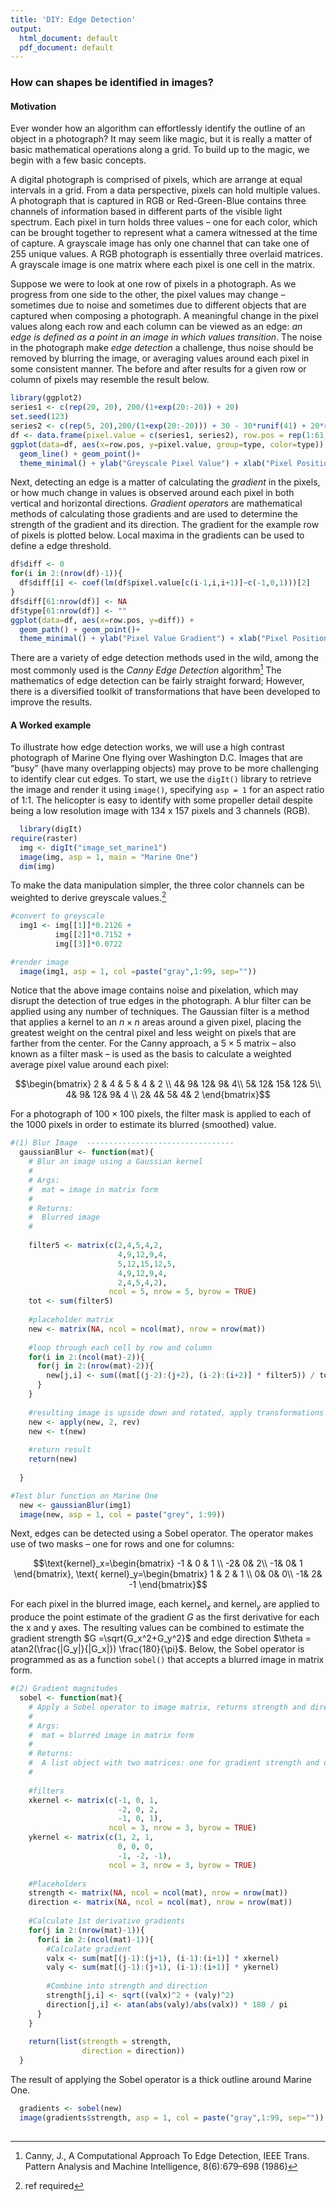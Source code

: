 ```yaml
---
title: 'DIY: Edge Detection'
output:
  html_document: default
  pdf_document: default
---
```




### How can shapes be identified in images?
  
#### Motivation {-}

Ever wonder how an algorithm can effortlessly identify the outline of an object in a photograph? It may seem like magic, but it is really a matter of basic mathematical operations along a grid. To build up to the magic, we begin with a few basic concepts. 

A digital photograph is comprised of pixels, which are arrange at equal intervals in a grid. From a data perspective, pixels can hold multiple values. A photograph that is captured in RGB or Red-Green-Blue contains three channels of information based in different parts of the visible light spectrum. Each pixel in turn holds three values -- one for each color, which can be brought together to represent what a camera witnessed at the time of capture. A grayscale image has only one channel that can take one of 255 unique values. A RGB photograph is essentially three overlaid matrices. A grayscale image is one matrix where each pixel is one cell in the matrix. 

Suppose we were to look at one row of pixels in a photograph. As we progress from one side to the other, the pixel values may change -- sometimes due to noise and sometimes due to different objects that are captured when composing a photograph. A meaningful change in the pixel values along each row and each column can be viewed as an edge: _an edge is defined as a point in an image in which values transition_. The noise in the photograph make _edge detection_ a challenge, thus noise should be removed by blurring the image, or averaging values around each pixel in some consistent manner. The before and after results for a given row or column of pixels may resemble the result below.


```r
library(ggplot2)
series1 <- c(rep(20, 20), 200/(1+exp(20:-20)) + 20)
set.seed(123)
series2 <- c(rep(5, 20),200/(1+exp(20:-20))) + 30 - 30*runif(41) + 20*runif(41)
df <- data.frame(pixel.value = c(series1, series2), row.pos = rep(1:61,2), type = c(rep("smoothed value",61), rep("raw value",61)))
ggplot(data=df, aes(x=row.pos, y=pixel.value, group=type, color=type)) +
  geom_line() + geom_point()+
  theme_minimal() + ylab("Greyscale Pixel Value") + xlab("Pixel Position in Row")

```

Next, detecting an edge is a matter of calculating the _gradient_ in the pixels, or how much change in values is observed around each pixel in both vertical and horizontal directions. _Gradient operators_ are mathematical methods of calculating those gradients and are used to determine the strength of the gradient and its direction. The gradient for the example row of pixels is plotted below. Local maxima in the gradients can be used to define a edge threshold. 


```r
df$diff <- 0
for(i in 2:(nrow(df)-1)){
  df$diff[i] <- coef(lm(df$pixel.value[c(i-1,i,i+1)]~c(-1,0,1)))[2]
}
df$diff[61:nrow(df)] <- NA
df$type[61:nrow(df)] <- ""
ggplot(data=df, aes(x=row.pos, y=diff)) +
  geom_path() + geom_point()+
  theme_minimal() + ylab("Pixel Value Gradient") + xlab("Pixel Position in Row")
```

There are a variety of edge detection methods used in the wild, among the most commonly used is the _Canny Edge Detection_ algorithm^[Canny, J., A Computational Approach To Edge Detection, IEEE Trans. Pattern Analysis and Machine Intelligence, 8(6):679–698 (1986)] The mathematics of edge detection can be fairly straight forward; However, there is a diversified toolkit of transformations that have been developed to improve the results. 


#### A Worked example {-}

To illustrate how edge detection works, we will use a high contrast photograph of Marine One flying over Washington D.C. Images that are "busy" (have many overlapping objects) may prove to be more challenging to identify clear cut edges. To start, we use the `digIt()` library to retrieve the image and render it using `image()`, specifying `asp = 1` for an aspect ratio of 1:1. The helicopter is easy to identify with some propeller detail despite being a low resolution image with 134 x 157 pixels and 3 channels (RGB).

```r
  library(digIt)
require(raster)
  img <- digIt("image_set_marine1")
  image(img, asp = 1, main = "Marine One")
  dim(img)
```

To make the data manipulation simpler, the three color channels can be weighted to derive greyscale values.^[ref required]  
```r
#convert to greyscale
  img1 <- img[[1]]*0.2126 + 
          img[[2]]*0.7152 + 
          img[[3]]*0.0722

#render image
  image(img1, asp = 1, col =paste("gray",1:99, sep=""))
```

Notice that the above image contains noise and pixelation, which may disrupt the detection of true edges in the photograph. A blur filter can be applied using any number of techniques. The Gaussian filter is a method that applies a kernel to an $n \times n$ areas around a given pixel, placing the greatest weight on the central pixel and less weight on pixels that are farther from the center. For the Canny approach, a $5 \times 5$ matrix -- also known as a filter mask -- is used as the basis to calculate a weighted average pixel value around each pixel:

$$\begin{bmatrix} 2 & 4 & 5 & 4 & 2 \\ 4& 9& 12& 9& 4\\ 5& 12& 15& 12& 5\\ 4& 9& 12& 9& 4 \\ 2& 4& 5& 4& 2 \end{bmatrix}$$

For a photograph of $100 \times 100$ pixels, the filter mask is applied to each of the 1000 pixels in order to estimate its blurred (smoothed) value.

```r
#(1) Blur Image  ---------------------------------
  gaussianBlur <- function(mat){
    # Blur an image using a Gaussian kernel
    # 
    # Args:
    #  mat = image in matrix form
    #
    # Returns:
    #  Blurred image
    #
    
    filter5 <- matrix(c(2,4,5,4,2,
                        4,9,12,9,4,
                        5,12,15,12,5,
                        4,9,12,9,4,
                        2,4,5,4,2), 
                      ncol = 5, nrow = 5, byrow = TRUE)
    tot <- sum(filter5)
    
    #placeholder matrix
    new <- matrix(NA, ncol = ncol(mat), nrow = nrow(mat))
    
    #loop through each cell by row and column 
    for(i in 2:(ncol(mat)-2)){
      for(j in 2:(nrow(mat)-2)){
        new[j,i] <- sum((mat[(j-2):(j+2), (i-2):(i+2)] * filter5)) / tot
      }
    }
    
    #resulting image is upside down and rotated, apply transformations to rectify
    new <- apply(new, 2, rev)
    new <- t(new)
    
    #return result
    return(new)
    
  }

#Test blur function on Marine One
  new <- gaussianBlur(img1)
  image(new, asp = 1, col = paste("grey", 1:99))

```

Next, edges can be detected using a Sobel operator. The operator makes use of two masks -- one for rows and one for columns:

$$\text{kernel}_x=\begin{bmatrix} -1 & 0 & 1 \\ -2& 0& 2\\ -1& 0& 1 \end{bmatrix}, 
\text{  kernel}_y=\begin{bmatrix} 1 & 2 & 1 \\ 0& 0& 0\\ -1& 2& -1 \end{bmatrix}$$

For each pixel in the blurred image, each $\text{kernel}_x$ and $\text{kernel}_y$ are applied to produce the point estimate of the  gradient $G$ as the first derivative for each the x and y axes. The resulting values can be combined to estimate the gradient strength $G =\sqrt{G_x^2+G_y^2}$ and edge direction $\theta = atan2(\frac{|G_y|}{|G_x|}) \frac{180}{\pi}$. Below, the Sobel operator is programmed as as a function `sobel()` that accepts a blurred image in matrix form.

```r
#(2) Gradient magnitudes
  sobel <- function(mat){
    # Apply a Sobel operator to image matrix, returns strength and direction of edges
    # 
    # Args:
    #  mat = blurred image in matrix form
    #
    # Returns:
    #  A list object with two matrices: one for gradient strength and one for edges
    #
    
    #filters
    xkernel <- matrix(c(-1, 0, 1,
                        -2, 0, 2,
                        -1, 0, 1), 
                      ncol = 3, nrow = 3, byrow = TRUE)
    ykernel <- matrix(c(1, 2, 1,
                        0, 0, 0,
                        -1, -2, -1), 
                      ncol = 3, nrow = 3, byrow = TRUE)
    
    #Placeholders
    strength <- matrix(NA, ncol = ncol(mat), nrow = nrow(mat))
    direction <- matrix(NA, ncol = ncol(mat), nrow = nrow(mat))
    
    #Calculate 1st derivative gradients
    for(j in 2:(nrow(mat)-1)){
      for(i in 2:(ncol(mat)-1)){
        #Calculate gradient
        valx <- sum(mat[(j-1):(j+1), (i-1):(i+1)] * xkernel)
        valy <- sum(mat[(j-1):(j+1), (i-1):(i+1)] * ykernel)
        
        #Combine into strength and direction
        strength[j,i] <- sqrt((valx)^2 + (valy)^2)
        direction[j,i] <- atan(abs(valy)/abs(valx)) * 180 / pi
      }
    }
    
    return(list(strength = strength,
                direction = direction))
  }
```

The result of applying the Sobel operator is a thick outline around Marine One. 
```r
  gradients <- sobel(new)
  image(gradients$strength, asp = 1, col = paste("gray",1:99, sep=""))
  
```